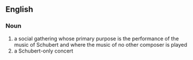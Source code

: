 ==English==
===Noun===
# a social gathering whose primary purpose is the performance of the music of Schubert and where the music of no other composer is played
# a Schubert-only concert